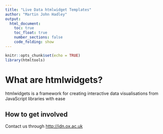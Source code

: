 ```yaml
---
title: "Live Data htmlwidget Templates"
author: "Martin John Hadley"
output: 
  html_document:
    toc: true
    toc_float: true
    number_sections: false
    code_folding: show
---
```

```r
knitr::opts_chunk$set(echo = TRUE)
library(htmltools)
```

# What are htmlwidgets?

htmlwidgets is a framework for creating interactive data visualisations from JavaScript libraries with ease

## How to get involved

Contact us through [http://idn.ox.ac.uk](http://idn.ox.ac.uk)
